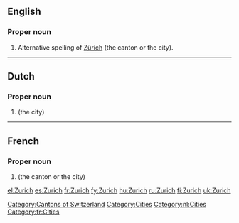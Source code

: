 ==English==
{{wikipedia}}

===Proper noun===
{{en-proper noun}}

# Alternative spelling of [[Zürich]] (the canton or the city).

[[Category:Cantons of Switzerland]]
[[Category:Cities]]

----

==Dutch==

===Proper noun===
{{infl|nl|proper noun}}

# {{l|en|Zurich}} (the city)

[[Category:nl:Cities]]

----

==French==

===Proper noun===
{{infl|fr|proper noun}}

# {{l|en|Zurich}} (the canton or the city)

[[Category:fr:Cities]]

[[el:Zurich]]
[[es:Zurich]]
[[fr:Zurich]]
[[fy:Zurich]]
[[hu:Zurich]]
[[ru:Zurich]]
[[fi:Zurich]]
[[uk:Zurich]]